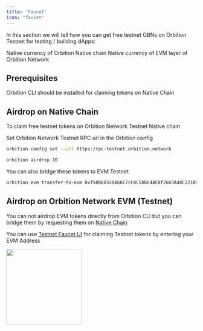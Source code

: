 ```yaml
---
title: 'Faucet'
icon: "faucet"
---
```


In this section we will tell how you can get free testnet OBNs on Orbition Testnet for testing / building dApps:

<CardGroup>

  <Card title="Native OBN" icon="terminal" href="#airdrop-on-native-chain">
   Native currency of Orbition Native chain
  </Card>

  <Card title="EVM OBN" icon="link" href="#airdrop-on-orbition-network-evm-testnet">
   Native currency of EVM layer of Orbition Network
  </Card>

</CardGroup>

## Prerequisites
<CardGroup cols={1}>

  <Card title="Command Line Interface" icon="terminal" href="/quickstart">
   Orbition CLI should be installed for claiming tokens on Native Chain
  </Card>

</CardGroup>

## Airdrop on Native Chain
To claim free testnet tokens on Orbition Network Testnet Native chain

Set Orbition Network Testnet RPC url in the Orbition config
```bash
orbition config set --url https:/rpc-testnet.orbition.network
```

```bash
orbition airdrop 10
```

You can also bridge these tokens to EVM Testnet

```bash
orbition evm transfer-to-evm 0xf50860558A66C7cF0C5bbE44C8f2683A48C22189 10
```

## Airdrop on Orbition Network EVM (Testnet)
You can not airdrop EVM tokens directly from Orbition CLI but you can bridge them by requesting them on [Native Chain](#airdrop-on-native-chain)

You can use [Testnet Faucet UI](https://faucet.orbition.network) for claiming Testnet tokens by entering your EVM Address

<img height="200" src="/images/faucet/1.png" />